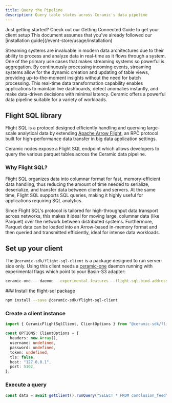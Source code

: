 ```yaml
---
title: Query the Pipeline
description: Query table states across Ceramic's data pipeline
---
```



<Callout>
Just getting started? Check out our Getting Connected Guide to get your client setup
This document assumes that you've already followed our [installation guide](/event-store/usage/installation)
</Callout>

Streaming systems are invaluable in modern data architectures due to their ability to process and analyze data in real-time as it flows through a system. One of the primary use cases that makes streaming systems so powerful is aggregation. By continuously processing incoming events, streaming systems allow for the dynamic creation and updating of table views, providing up-to-the-moment insights without the need for batch processing. This real-time data transformation capability enables applications to maintain live dashboards, detect anomalies instantly, and make data-driven decisions with minimal latency. Ceramic offers a powerful data pipeline suitable for a variety of workloads.

## Flight SQL library

Flight SQL is a protocol designed efficiently handling and querying large-scale analytical data by extending [Apache Arrow Flight](https://arrow.apache.org/blog/2019/10/13/introducing-arrow-flight/), an RPC protocol built for high-performance data transfer in big data application settings.

Ceramic nodes expose a Flight SQL endpoint which allows developers to query the various parquet tables across the Ceramic data pipeline.

### Why Flight SQL?

Flight SQL organizes data into columnar format for fast, memory-efficient data handling, thus reducing the amount of time needed to serialize, deserialize, and transfer data between clients and servers. At the same time, Flight SQL supports SQL queries, making it highly useful for applications requiring SQL analytics. 

Since Flight SQL's protocol is tailored for high-throughput data transport across networks, this makes it ideal for moving large, columnar data (like Parquet) over the network between distributed systems. Furthermore, Parquet data can be loaded into an Arrow-based in-memory format and then queried and transmitted efficiently, ideal for intense data workloads. 

## Set up your client

The `@ceramic-sdk/flight-sql-client` is a package designed to run server-side only. Using this client needs a [ceramic-one](https://github.com/ceramicnetwork/rust-ceramic) daemon running with experimental flags which point to your Basin-S3 adapter:

```bash
ceramic-one -- daemon --experimental-features --flight-sql-bind-address 0.0.0.0:5102 --s3-bucket your-basin-account.your-bucket-name
```

<Steps>
### Install the flight-sql package

```bash
npm install --save @ceramic-sdk/flight-sql-client
```

### Create a client instance

```typescript
import { CeramicFlightSqlClient, ClientOptions } from "@ceramic-sdk/flight-sql-client";

const OPTIONS: ClientOptions = {
  headers: new Array(),
  username: undefined,
  password: undefined,
  token: undefined,
  tls: false,
  host: "127.0.0.1",
  port: 5102,
};
```

### Execute a query 

```typescript
const data = await getClient().runQuery("SELECT * FROM conclusion_feed");
```
</Steps>